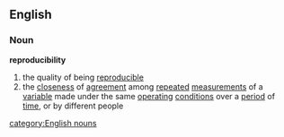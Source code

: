 ==English==
===Noun===
{{wikipedia}}
'''reproducibility'''
# the quality of being [[reproducible]]
# the [[closeness]] of [[agreement]] among [[repeat]]ed [[measurement]]s of a [[variable]] made under the same [[operating]] [[condition]]s over a [[period]] of [[time]], or by different people
[[category:English nouns]]